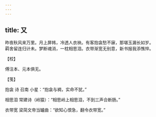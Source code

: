 ```yaml
---
---
---
```

title: 又
---







昨夜秋风来万里。月上屏帏，冷透人衣袂。有客抱衾愁不寐，那堪玉漏长如岁。　羁舍留连归计未。梦断魂消，一枕相思泪。衣带渐宽无别意，新书报我添憔悴。





【校】


傅注本、元本俱无。





【笺】


抱衾 诗 召南 小星：“抱衾与裯，实命不犹。”

相思泪 常建诗（岭猿）：“相思岭上相思泪，不到三声合断肠。”

衣带宽 梁简文帝当罏曲：“欲知心恨急，翻令衣带宽。”